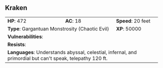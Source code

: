 ## Kraken {#monster-kraken}

```{=html}
<table class="table table-striped">
    <tbody>
        <tr>                    
            <td><b>HP</b>: 472</td>
            <td><b>AC</b>: 18</td>
            <td><b>Speed</b>: 20 feet</td>
        </tr>
        <tr>
            <td colspan="2"><b>Type</b>: Gargantuan Monstrosity (Chaotic Evil)</td>
            <td><b>XP</b>: 50000</td>
        </tr>
        <tr>
            <td colspan="3"><b>Vulnerabilities</b>: </td>
        </tr>
        <tr>
            <td colspan="3"><b>Resists</b>: </td>
        </tr>
        <tr>
            <td colspan="3"><b>Languages</b>: Understands abyssal, celestial, infernal, and primordial but can't speak, telepathy 120 ft.</td>
        </tr>
    </tbody>
</table>
```
